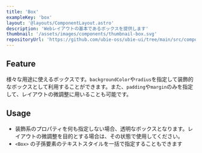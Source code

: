 ```yaml
---
title: 'Box'
exampleKey: 'box'
layout: '@layouts/ComponentLayout.astro'
description: 'Webレイアウトの基本であるボックスを提供します'
thumbnail: '/assets/images/components/thumbnail-box.svg'
repositoryUrl: 'https://github.com/ubie-oss/ubie-ui/tree/main/src/components/Box'
---
```


## Feature

様々な用途に使えるボックスです。`backgroundColor`や`radius`を指定して装飾的なボックスとして利用することができます。また、`padding`や`margin`のみを指定して、レイアウトの微調整に用いることも可能です。

## Usage

- 装飾系のプロパティを何も指定しない場合、透明なボックスとなります。レイアウトの微調整を目的とする場合は、その状態で使用してください。
- `<Box>` の子孫要素のテキストスタイルを一括で指定することもできます
